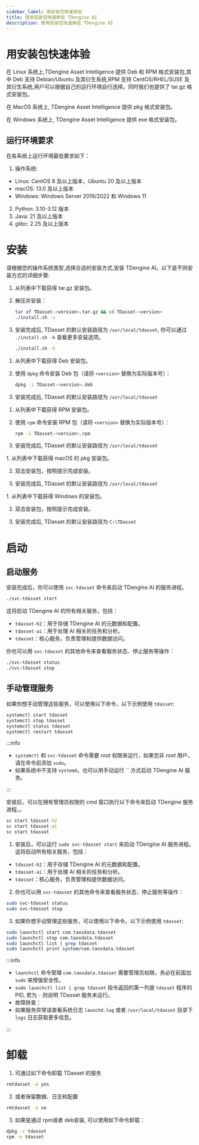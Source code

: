 ```yaml
---
sidebar_label: 用安装包快速体验
title: 使用安装包快速体验 TDengine AI
description: 使用安装包快速体验 TDengine AI
---
```



# 用安装包快速体验

在 Linux 系统上,TDengine Asset Intelligence 提供 Deb 和 RPM 格式安装包,其中 Deb 支持 Debian/Ubuntu 及其衍生系统,RPM 支持 CentOS/RHEL/SUSE 及其衍生系统,用户可以根据自己的运行环境自行选择。同时我们也提供了 tar.gz 格式安装包。

在 MacOS 系统上, TDengine Asset Intelligence 提供 pkg 格式安装包。

在 Windows 系统上, TDengine Asset Intelligence 提供 exe 格式安装包。

## 运行环境要求

在各系统上运行环境最低要求如下：
1. 操作系统: 
  - Linux: CentOS 8 及以上版本，Ubuntu 20 及以上版本
  - macOS: 13.0 及以上版本
  - Windows: Windows Server 2019/2022 和 Windows 11
2. Python: 3.10-3.12 版本
3. Java: 21 及以上版本
4. glibc: 2.25 及以上版本

# 安装
请根据您的操作系统类型,选择合适的安装方式,安装 TDengine AI。以下是不同安装方式的详细步骤:
<Tabs>

  <TabItem label="tar.gz 安装" value="tar">

1. 从列表中下载获得 tar.gz 安装包。

2. 解压并安装：

   ```bash
   tar xf TDasset-<version>.tar.gz && cd TDasset-<version>
   ./install.sh -s
   ```
3. 安装完成后, TDasset 的默认安装路径为 `/usr/local/tdasset`,
   你可以通过 `./install.sh -h` 查看更多安装选项。

   ```bash
   ./install.sh -h
   ```

  </TabItem>
  <TabItem label="Deb 安装" value="deb">
  
1. 从列表中下载获得 Deb 安装包。

2. 使用 `dpkg` 命令安装 Deb 包（请将 `<version>` 替换为实际版本号）：

   ```bash
   dpkg -i TDasset-<version>.deb
   ```
3. 安装完成后, TDasset 的默认安装路径为 `/usr/local/tdasset`
  </TabItem>

  <TabItem label="RPM 安装" value="rpm">

1. 从列表中下载获得 RPM 安装包。

2. 使用 `rpm` 命令安装 RPM 包（请将 `<version>` 替换为实际版本号）：

   ```bash
   rpm -i TDasset-<version>.rpm
   ```
3. 安装完成后, TDasset 的默认安装路径为 `/usr/local/tdasset`

  </TabItem>

  <TabItem label="macOS 安装" value="macos">
1. 从列表中下载获得 macOS 的 pkg 安装包。

2. 双击安装包，按照提示完成安装。

3. 安装完成后, TDasset 的默认安装路径为 `/usr/local/tdasset`

  </TabItem>
  <TabItem label="Windows 安装" value="windows">
1. 从列表中下载获得 Windows 的安装包。

2. 双击安装包，按照提示完成安装。 

3. 安装完成后, TDasset 的默认安装路径为 `C:\TDasset`

  </TabItem>
</Tabs>

# 启动
<Tabs>
<TabItem label="Linux 系统" value="linux">

## 启动服务
安装完成后，你可以使用 `svc-tdasset` 命令来启动 TDengine AI 的服务进程。

 ```bash
./svc-tdasset start 
```
这将启动 TDengine AI 的所有相关服务，包括：
- `tdasset-h2`：用于存储 TDengine AI 的元数据和配置。
- `tdasset-ai`：用于处理 AI 相关的任务和分析。
- `tdasset`：核心服务，负责管理和提供数据访问。

你也可以用 `svc-tdasset` 的其他命令来查看服务状态、停止服务等操作：

```bash
./svc-tdasset status
./svc-tdasset stop
``` 

## 手动管理服务
如果你想手动管理这些服务，可以使用以下命令，以下示例使用 `tdasset`:
```bash
systemctl start tdasset
systemctl stop tdasset
systemctl status tdasset
systemctl restart tdasset
```

:::info

- `systemctl` 和 `svc-tdasset` 命令需要 _root_ 权限来运行，如果您非 _root_ 用户，请在命令前添加 `sudo`。
- 如果系统中不支持 `systemd`，也可以用手动运行 `` 方式启动 TDengine AI 服务。

:::

</TabItem>

<TabItem label="Windows 系统" value="windows">

安装后，可以在拥有管理员权限的 cmd 窗口执行以下命令来启动 TDengine 服务进程。。
```cmd
sc start tdasset-h2
sc start tdasset-ai
sc start tdasset
```

</TabItem>

<TabItem label="macOS 系统" value="macos">

1. 安装后，可以运行 `sudo svc-tdasset start` 来启动 TDengine AI 服务进程。这将启动所有相关服务，包括：
- `tdasset-h2`：用于存储 TDengine AI 的元数据和配置。
- `tdasset-ai`：用于处理 AI 相关的任务和分析。
- `tdasset`：核心服务，负责管理和提供数据访问。

2. 你也可以用 `svc-tdasset` 的其他命令来查看服务状态、停止服务等操作：

```bash
sudo svc-tdasset status
sudo svc-tdasset stop
``` 

3. 如果你想手动管理这些服务，可以使用以下命令，以下示例使用 `tdasset`:

```bash
sudo launchctl start com.taosdata.tdasset
sudo launchctl stop com.taosdata.tdasset
sudo launchctl list | grep tdasset
sudo launchctl print system/com.taosdata.tdasset
```

:::info

- `launchctl` 命令管理 `com.taosdata.tdasset` 需要管理员权限，务必在前面加 `sudo` 来增强安全性。
- `sudo launchctl list | grep tdasset` 指令返回的第一列是 `tdasset` 程序的 PID, 若为 `-` 则说明 TDasset 服务未运行。
- 故障排查：
- 如果服务异常请查看系统日志 `launchd.log` 或者 `/usr/local/tdasset` 目录下 `logs` 日志获取更多信息。

:::

</TabItem>
</Tabs>

# 卸载
1. 可通过如下命令卸载 TDasset 的服务

 ```bash
rmtdasset -e yes
```
2. 或者保留数据、日志和配置
 ```bash
rmtdasset -e no
```
3. 如果是通过 rpm或者 deb安装, 可以使用如下命令卸载：

```bash
dpkg -r tdasset
rpm -e tdasset
```